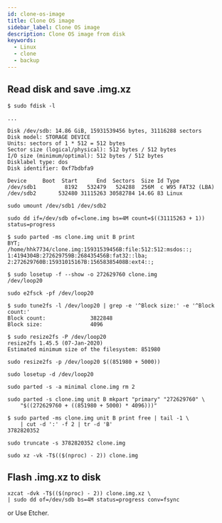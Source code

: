 ```yaml
---
id: clone-os-image
title: Clone OS image
sidebar_label: Clone OS image
description: Clone OS image from disk
keywords:
  - Linux
  - clone
  - backup
---
```


## Read disk and save .img.xz

```shell {1,8,15}
$ sudo fdisk -l

...

Disk /dev/sdb: 14.86 GiB, 15931539456 bytes, 31116288 sectors
Disk model: STORAGE DEVICE
Units: sectors of 1 * 512 = 512 bytes
Sector size (logical/physical): 512 bytes / 512 bytes
I/O size (minimum/optimal): 512 bytes / 512 bytes
Disklabel type: dos
Disk identifier: 0xf7bdbfa9

Device     Boot  Start      End  Sectors  Size Id Type
/dev/sdb1         8192   532479   524288  256M  c W95 FAT32 (LBA)
/dev/sdb2       532480 31115263 30582784 14.6G 83 Linux
```

```shell
sudo umount /dev/sdb1 /dev/sdb2
```

```shell
sudo dd if=/dev/sdb of=clone.img bs=4M count=$((31115263 + 1)) status=progress
```

```shell {1}
$ sudo parted -ms clone.img unit B print
BYT;
/home/hhk7734/clone.img:15931539456B:file:512:512:msdos::;
1:4194304B:272629759B:268435456B:fat32::lba;
2:272629760B:15931015167B:15658385408B:ext4::;
```

```shell {1}
$ sudo losetup -f --show -o 272629760 clone.img
/dev/loop20
```

```shell
sudo e2fsck -pf /dev/loop20
```

```shell {1}
$ sudo tune2fs -l /dev/loop20 | grep -e '^Block size:' -e '^Block count:'
Block count:              3822848
Block size:               4096
```

```shell {1}
$ sudo resize2fs -P /dev/loop20
resize2fs 1.45.5 (07-Jan-2020)
Estimated minimum size of the filesystem: 851980
```

```shell
sudo resize2fs -p /dev/loop20 $((851980 + 5000))
```

```shell
sudo losetup -d /dev/loop20
```

```shell
sudo parted -s -a minimal clone.img rm 2
```

```shell
sudo parted -s clone.img unit B mkpart "primary" "272629760" \
    "$((272629760 + ((851980 + 5000) * 4096)))"
```

```shell {1-2}
$ sudo parted -ms clone.img unit B print free | tail -1 \
    | cut -d ':' -f 2 | tr -d 'B'
3782820352
```

```shell
sudo truncate -s 3782820352 clone.img
```

```shell
sudo xz -vk -T$(($(nproc) - 2)) clone.img
```

## Flash .img.xz to disk

```shell
xzcat -dvk -T$(($(nproc) - 2)) clone.img.xz \
| sudo dd of=/dev/sdb bs=4M status=progress conv=fsync
```

or Use Etcher.
